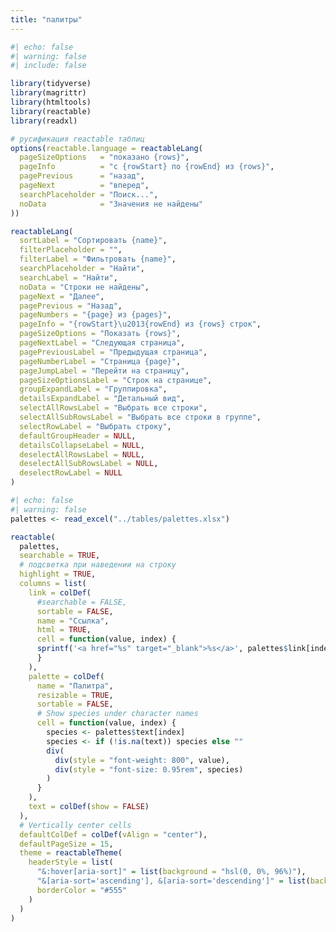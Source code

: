 ```yaml
---
title: "палитры"
---
```


```r
#| echo: false
#| warning: false
#| include: false

library(tidyverse)
library(magrittr)
library(htmltools)
library(reactable)
library(readxl)

# русификация reactable таблиц
options(reactable.language = reactableLang(
  pageSizeOptions   = "показано {rows}",
  pageInfo          = "с {rowStart} по {rowEnd} из {rows}",
  pagePrevious      = "назад",
  pageNext          = "вперед",
  searchPlaceholder = "Поиск...",
  noData            = "Значения не найдены"
))

reactableLang(
  sortLabel = "Сортировать {name}",
  filterPlaceholder = "",
  filterLabel = "Фильтровать {name}",
  searchPlaceholder = "Найти",
  searchLabel = "Найти",
  noData = "Строки не найдены",
  pageNext = "Далее",
  pagePrevious = "Назад",
  pageNumbers = "{page} из {pages}",
  pageInfo = "{rowStart}\u2013{rowEnd} из {rows} строк",
  pageSizeOptions = "Показать {rows}",
  pageNextLabel = "Следующая страница",
  pagePreviousLabel = "Предыдущая страница",
  pageNumberLabel = "Страница {page}",
  pageJumpLabel = "Перейти на страницу",
  pageSizeOptionsLabel = "Строк на странице",
  groupExpandLabel = "Группировка",
  detailsExpandLabel = "Детальный вид",
  selectAllRowsLabel = "Выбрать все строки",
  selectAllSubRowsLabel = "Выбрать все строки в группе",
  selectRowLabel = "Выбрать строку",
  defaultGroupHeader = NULL,
  detailsCollapseLabel = NULL,
  deselectAllRowsLabel = NULL,
  deselectAllSubRowsLabel = NULL,
  deselectRowLabel = NULL
)
```

::: {.column-page-inset-right}

```r
#| echo: false
#| warning: false
palettes <- read_excel("../tables/palettes.xlsx")

reactable(
  palettes,
  searchable = TRUE,
  # подсветка при наведении на строку
  highlight = TRUE,
  columns = list(
    link = colDef(
      #searchable = FALSE,
      sortable = FALSE,
      name = "Ссылка",
      html = TRUE, 
      cell = function(value, index) {
      sprintf('<a href="%s" target="_blank">%s</a>', palettes$link[index], value)
      }
    ),
    palette = colDef(
      name = "Палитра",
      resizable = TRUE,
      sortable = FALSE,
      # Show species under character names
      cell = function(value, index) {
        species <- palettes$text[index]
        species <- if (!is.na(text)) species else ""
        div(
          div(style = "font-weight: 800", value),
          div(style = "font-size: 0.95rem", species)
        )
      }
    ),
    text = colDef(show = FALSE)
  ),
  # Vertically center cells
  defaultColDef = colDef(vAlign = "center"),
  defaultPageSize = 15,
  theme = reactableTheme(
    headerStyle = list(
      "&:hover[aria-sort]" = list(background = "hsl(0, 0%, 96%)"),
      "&[aria-sort='ascending'], &[aria-sort='descending']" = list(background = "hsl(0, 0%, 96%)"),
      borderColor = "#555"
    )
  )
)
```

:::